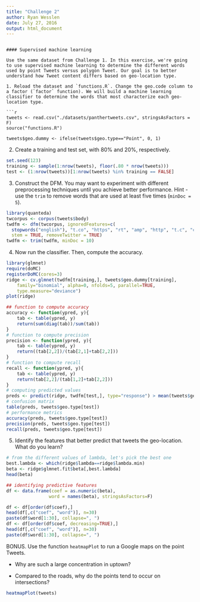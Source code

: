 ```yaml
---
title: "Challenge 2"
author: Ryan Wesslen
date: July 27, 2016
output: html_document
---
```


```

#### Supervised machine learning

Use the same dataset from Challenge 1. In this exercise, we're going to use supervised machine learning to determine the different words used by point Tweets versus polygon Tweet. Our goal is to better understand how Tweet content differs based on geo-location type.

1. Reload the dataset and `functions.R`. Change the geo.code column to a factor (`factor` function). We will build a machine learning classifier to determine the words that most characterize each geo-location type.

```r
tweets <- read.csv("./datasets/panthertweets.csv", stringsAsFactors = F)
source("functions.R")

tweets$geo.dummy <- ifelse(tweets$geo.type=="Point", 0, 1)
```

2. Create a training and test set, with 80% and 20%, respectively.

```r
set.seed(123)
training <- sample(1:nrow(tweets), floor(.80 * nrow(tweets)))
test <- (1:nrow(tweets))[1:nrow(tweets) %in% training == FALSE]
```

3. Construct the DFM. You may want to experiment with different preprocessing techniques until you achieve better performance. Hint - use the `trim` to remove words that are used at least five times (`minDoc = 5`).

```r
library(quanteda)
twcorpus <- corpus(tweets$body)
twdfm <- dfm(twcorpus, ignoredFeatures=c(
  stopwords("english"), "t.co", "https", "rt", "amp", "http", "t.c", "can"), 
  stem = TRUE, removeTwitter = TRUE)
twdfm <- trim(twdfm, minDoc = 10)
```

4. Now run the classifier. Then, compute the accuracy.

```r
library(glmnet)
require(doMC)
registerDoMC(cores=3)
ridge <- cv.glmnet(twdfm[training,], tweets$geo.dummy[training], 
    family="binomial", alpha=0, nfolds=5, parallel=TRUE,
    type.measure="deviance")
plot(ridge)

## function to compute accuracy
accuracy <- function(ypred, y){
    tab <- table(ypred, y)
    return(sum(diag(tab))/sum(tab))
}
# function to compute precision
precision <- function(ypred, y){
    tab <- table(ypred, y)
    return((tab[2,2])/(tab[2,1]+tab[2,2]))
}
# function to compute recall
recall <- function(ypred, y){
    tab <- table(ypred, y)
    return(tab[2,2]/(tab[1,2]+tab[2,2]))
}
# computing predicted values
preds <- predict(ridge, twdfm[test,], type="response") > mean(tweets$geo.dummy[test])
# confusion matrix
table(preds, tweets$geo.type[test])
# performance metrics
accuracy(preds, tweets$geo.type[test])
precision(preds, tweets$geo.type[test])
recall(preds, tweets$geo.type[test])
```

5. Identify the features that better predict that tweets the geo-location. What do you learn?
```r
# from the different values of lambda, let's pick the best one
best.lambda <- which(ridge$lambda==ridge$lambda.min)
beta <- ridge$glmnet.fit$beta[,best.lambda]
head(beta)

## identifying predictive features
df <- data.frame(coef = as.numeric(beta),
                word = names(beta), stringsAsFactors=F)

df <- df[order(df$coef),]
head(df[,c("coef", "word")], n=30)
paste(df$word[1:30], collapse=", ")
df <- df[order(df$coef, decreasing=TRUE),]
head(df[,c("coef", "word")], n=30)
paste(df$word[1:30], collapse=", ")
```

BONUS. Use the function `heatmapPlot` to run a Google maps on the point Tweets. 

 * Why are such a large concentration in uptown? 
 
 * Compared to the roads, why do the points tend to occur on intersections?

```r
heatmapPlot(tweets)
```
